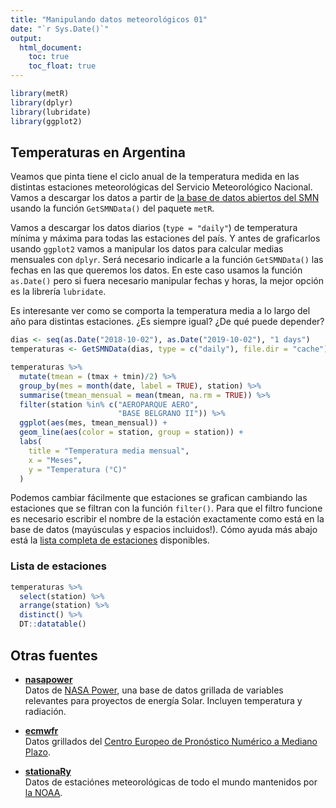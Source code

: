 ```yaml
---
title: "Manipulando datos meteorológicos 01"
date: "`r Sys.Date()`"
output: 
  html_document:
    toc: true
    toc_float: true
---
```


```r
library(metR)
library(dplyr)
library(lubridate)
library(ggplot2)
```

## Temperaturas en Argentina

Veamos que pinta tiene el ciclo anual de la temperatura medida en las distintas estaciones meteorológicas del Servicio Meteorológico Nacional. Vamos a descargar los datos a partir de [la base de datos abiertos del SMN](https://www.smn.gob.ar/descarga-de-datos) usando la función `GetSMNData()` del paquete `metR`.

Vamos a descargar los datos diarios (`type = "daily"`) de temperatura mínima y máxima para todas las estaciones del país. Y antes de graficarlos usando `ggplot2` vamos a manipular los datos para calcular medias mensuales con `dplyr`. Será necesario indicarle a la función `GetSMNData()` las fechas en las que queremos los datos. En este caso usamos la función `as.Date()` pero si fuera necesario manipular fechas y horas, la mejor opción es la librería `lubridate`.

Es interesante ver como se comporta la temperatura media a lo largo del año para distintas estaciones. ¿Es siempre igual? ¿De qué puede depender?

```r
dias <- seq(as.Date("2018-10-02"), as.Date("2019-10-02"), "1 days")      #Secuencia de días
temperaturas <- GetSMNData(dias, type = c("daily"), file.dir = "cache") 
```

```r
temperaturas %>% 
  mutate(tmean = (tmax + tmin)/2) %>% 
  group_by(mes = month(date, label = TRUE), station) %>% 
  summarise(tmean_mensual = mean(tmean, na.rm = TRUE)) %>% 
  filter(station %in% c("AEROPARQUE AERO", 
                        "BASE BELGRANO II")) %>% 
  ggplot(aes(mes, tmean_mensual)) +
  geom_line(aes(color = station, group = station)) +
  labs(
    title = "Temperatura media mensual",
    x = "Meses",
    y = "Temperatura (°C)"
  )
```

Podemos cambiar fácilmente que estaciones se grafican cambiando las estaciones que se filtran con la función `filter()`. Para que el filtro funcione es necesario escribir el nombre de la estación exactamente como está en la base de datos (mayúsculas y espacios incluidos!). Cómo ayuda más abajo está la [lista completa de estaciones](#lista_estaciones) disponibles. 

### Lista de estaciones {#lista_estaciones}


```r
temperaturas %>% 
  select(station) %>% 
  arrange(station) %>% 
  distinct() %>%
  DT::datatable()
```

## Otras fuentes

* [**nasapower**](https://github.com/ropensci/nasapower)   
  Datos de [NASA Power](https://power.larc.nasa.gov/), una base de datos grillada de variables relevantes para proyectos de energía Solar. Incluyen temperatura y radiación. 


* [**ecmwfr**](https://github.com/khufkens/ecmwfr)   
  Datos grillados del [Centro Europeo de Pronóstico Numérico a Mediano Plazo](https://www.ecmwf.int/). 


* [**stationaRy**](https://rich-iannone.github.io/stationaRy/)   
  Datos de estaciónes meteorológicas de todo el mundo mantenidos por [la NOAA](https://www.ncdc.noaa.gov/isd).


